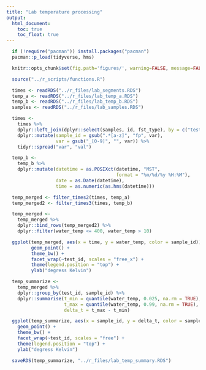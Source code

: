 ```yaml
---
title: "Lab temperature processing"
output:
  html_document:
    toc: true
    toc_float: true
---
```


```r
  if (!require("pacman")) install.packages("pacman")
  pacman::p_load(tidyverse, hms)
```

```r
  knitr::opts_chunk$set(fig.path='figures/', warning=FALSE, message=FALSE, cache=FALSE, echo=FALSE)
```

```r
  source("../r_scripts/functions.R")
```

```r
  times <- readRDS("../r_files/lab_segments.RDS")
  temp_a <- readRDS("../r_files/lab_temp_a.RDS")
  temp_b <- readRDS("../r_files/lab_temp_b.RDS")
  samples <- readRDS("../r_files/lab_samples.RDS")
```

```r
  times <-
    times %>%
    dplyr::left_join(dplyr::select(samples, id, fst_type), by = c("test_id" = "id")) %>%
    dplyr::mutate(sample_id = gsub(".*[a-z]", "fp", var),
                  var = gsub("_[0-9]", "", var)) %>%
    tidyr::spread("var", "val")
```

```r
  temp_b <-
    temp_b %>%
    dplyr::mutate(datetime = as.POSIXct(datetime, "MST", 
                                        format = "%m/%d/%y %H:%M"),
                  date = as.Date(datetime),
                  time = as.numeric(as.hms(datetime)))
```

```r
  temp_merged <- filter_times2(times, temp_a)
  temp_merged2 <- filter_times3(times, temp_b)

  temp_merged <- 
    temp_merged %>%
    dplyr::bind_rows(temp_merged2) %>%
    dplyr::filter(water_temp <= 400, water_temp > 10)
```

```r
  ggplot(temp_merged, aes(x = time, y = water_temp, color = sample_id)) +
         geom_point() +
         theme_bw() +
         facet_wrap(~test_id, scales = "free_x") +
         theme(legend.position = "top") +
         ylab("degress Kelvin")
```

```r
  temp_summarize <- 
    temp_merged %>%
    dplyr::group_by(test_id, sample_id) %>%
    dplyr::summarise(t_min = quantile(water_temp, 0.025, na.rm = TRUE),
                     t_max = quantile(water_temp, 0.99, na.rm = TRUE),
                     delta_t = t_max - t_min)
```

```r
  ggplot(temp_summarize, aes(x = sample_id, y = delta_t, color = sample_id)) +
    geom_point() +
    theme_bw() +
    facet_wrap(~test_id, scales = "free") +
    theme(legend.position = "top") +
    ylab("degress Kelvin")
```

```r
  saveRDS(temp_summarize, "../r_files/lab_temp_summary.RDS")
```
